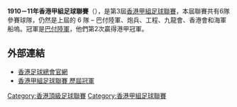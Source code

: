 '''1910－11年香港甲組足球聯賽'''（{{lang-en|Hong Kong First Division Football League}}），是第3屆[[香港甲組足球聯賽|香港甲組足球聯賽]]，本屆聯賽共有6隊參賽球隊，仍然是上屆的 6 隊 – 巴付陸軍、炮兵、工程、九龍會、香港會和海軍船塢。冠軍是[[巴付陸軍|巴付陸軍]]，他們第2次贏得港甲冠軍。

==外部連結==
*[https://www.hkfa.com/ 香港足球總會官網]{{Wayback|url=https://www.hkfa.com/ |date=20190103174738 }}
*[http://www.rsssf.com/tablesh/hkchamp.html 香港甲組足球聯賽 歷屆冠軍]{{Wayback|url=http://www.rsssf.com/tablesh/hkchamp.html |date=20120205190654 }}

{{港甲賽季}}

[[Category:香港頂級足球聯賽|Category:香港頂級足球聯賽]]
[[Category:香港甲組足球聯賽|Category:香港甲組足球聯賽]]


{{soccer-stub}}